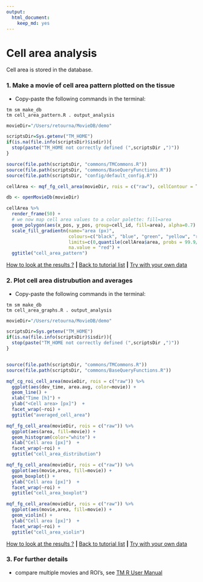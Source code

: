 ```yaml
---
output: 
  html_document: 
    keep_md: yes
---
```


# Cell area analysis

Cell area is stored in the database.


### 1. Make a movie of cell area pattern plotted on the tissue

* Copy-paste the following commands in the terminal:

```
tm sm make_db 
tm cell_area_pattern.R . output_analysis
```

```r
movieDir="/Users/retourna/MovieDB/demo"

scriptsDir=Sys.getenv("TM_HOME")
if(is.na(file.info(scriptsDir)$isdir)){
  stop(paste("TM_HOME not correctly defined (",scriptsDir ,")"))
}

source(file.path(scriptsDir, "commons/TMCommons.R"))
source(file.path(scriptsDir, "commons/BaseQueryFunctions.R"))
source(file.path(scriptsDir, "config/default_config.R"))

cellArea <- mqf_fg_cell_area(movieDir, rois = c("raw"), cellContour = T)

db <- openMovieDb(movieDir)

cellArea %>%
  render_frame(50) + 
  # we now map cell area values to a color palette: fill=area
  geom_polygon(aes(x_pos, y_pos, group=cell_id, fill=area), alpha=0.7) + 
  scale_fill_gradientn(name="area (px)",
                       colours=c("black", "blue", "green", "yellow", "red"),
                       limits=c(0,quantile(cellArea$area, probs = 99.9/100)),
                       na.value = "red") +
  ggtitle("cell_area_pattern")


```

[How to look at the results ?](../tm_qs_example_data.md#4-look-at-the-results) **|** 
[Back to tutorial list](../tm_qs_example_data.md#3-select-the-analysis-you-are-interested-in) **|** 
[Try with your own data](../tm_qs_user_data.md#first-use-of-tissueminer-with-your-own-data)

### 2. Plot cell area distrubution and averages
* Copy-paste the following commands in the terminal:

```
tm sm make_db 
tm cell_area_graphs.R . output_analysis
```

```r


movieDir="/Users/retourna/MovieDB/demo"

scriptsDir=Sys.getenv("TM_HOME")
if(is.na(file.info(scriptsDir)$isdir)){
  stop(paste("TM_HOME not correctly defined (",scriptsDir ,")"))
}


source(file.path(scriptsDir, "commons/TMCommons.R"))
source(file.path(scriptsDir, "commons/BaseQueryFunctions.R"))

mqf_cg_roi_cell_area(movieDir, rois = c("raw")) %>% 
  ggplot(aes(dev_time, area.avg, color=movie)) +
  geom_line() +
  xlab("Time [h]") +
  ylab("<Cell area> [px]")  +
  facet_wrap(~roi) +
  ggtitle("averaged_cell_area")

mqf_fg_cell_area(movieDir, rois = c("raw")) %>%
  ggplot(aes(area, fill=movie)) +
  geom_histogram(color="white") +
  xlab("Cell area [px]")  +
  facet_wrap(~roi) +
  ggtitle("cell_area_distribution")

mqf_fg_cell_area(movieDir, rois = c("raw")) %>%
  ggplot(aes(movie,area, fill=movie)) +
  geom_boxplot() +
  ylab("Cell area [px]")  +
  facet_wrap(~roi) +
  ggtitle("cell_area_boxplot")

mqf_fg_cell_area(movieDir, rois = c("raw")) %>%
  ggplot(aes(movie,area, fill=movie)) +
  geom_violin() +
  ylab("Cell area [px]")  +
  facet_wrap(~roi) +
  ggtitle("cell_area_violin")
```

[How to look at the results ?](../tm_qs_example_data.md#4-look-at-the-results) **|** 
[Back to tutorial list](../tm_qs_example_data.md#3-select-the-analysis-you-are-interested-in) **|** 
[Try with your own data](../tm_qs_user_data.md#first-use-of-tissueminer-with-your-own-data)

### 3. For further details

* compare multiple movies and ROI's, see [TM R User Manual](https://mpicbg-scicomp.github.io/tissue_miner/tm_tutorial/R-tutorial.html#comparing-averaged-quantities-between-movies-and-rois)
